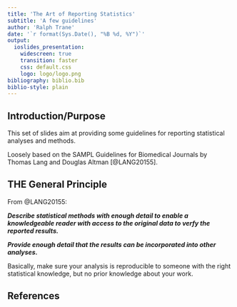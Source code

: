 ```yaml
---
title: 'The Art of Reporting Statistics'
subtitle: 'A few guidelines'
author: 'Ralph Trane'
date: '`r format(Sys.Date(), "%B %d, %Y")`'
output:
  ioslides_presentation:
    widescreen: true
    transition: faster
    css: default.css
    logo: logo/logo.png
bibliography: biblio.bib
biblio-style: plain
---
```



## Introduction/Purpose

This set of slides aim at providing some guidelines for reporting statistical analyses and methods. 

Loosely based on the SAMPL Guidelines for Biomedical Journals by Thomas Lang and Douglas Altman [@LANG20155].

## THE General Principle 

From @LANG20155:

***Describe statistical methods with enough detail to enable a knowledgeable reader with access to the original data to verfy the reported results.***

***Provide enough detail that the results can be incorporated into other analyses.***

Basically, make sure your analysis is reproducible to someone with the right statistical knowledge, but no prior knowledge about your work. 

## 

## References {.smaller}
